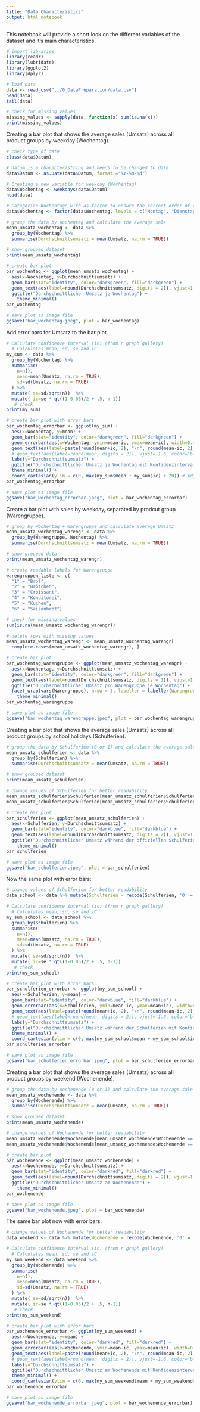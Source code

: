 ```yaml
---
title: "Data Characteristics"
output: html_notebook
---
```


This notebook will provide a short look on the different variables of the dataset and it's main characteristics.

```r
# import libraries
library(readr)
library(lubridate)
library(ggplot2)
library(dplyr)
```

```r
# load data
data <- read_csv("../0_DataPreparation/data.csv")
head(data)
tail(data)
```

```r
# check for missing values
missing_values <- sapply(data, function(x) sum(is.na(x)))
print(missing_values)
```

Creating a bar plot that shows the average sales (Umsatz) across all product groups by weekday (Wochentag).

```r
# check type of date
class(data$Datum)

# Datum is a character/string and needs to be changed to date
data$Datum <- as.Date(data$Datum, format ="%Y-%m-%d")

# Creating a new variable for weekday (Wochentag)
data$Wochentag <- weekdays(data$Datum)
head(data)

# Categorize Wochentage with as.factor to ensure the correct order of the days of the week
data$Wochentag <- factor(data$Wochentag, levels = c("Montag", "Dienstag", "Mittwoch", "Donnerstag", "Freitag", "Samstag", "Sonntag"))

# group the data by Wochentag and calculate the average sale
mean_umsatz_wochentag <- data %>%
  group_by(Wochentag) %>%
  summarise(Durchschnittsumsatz = mean(Umsatz, na.rm = TRUE))

# show grouped dataset
print(mean_umsatz_wochentag)

# create bar plot
bar_wochentag <- ggplot(mean_umsatz_wochentag) +
  aes(x=Wochentag, y=Durchschnittsumsatz) +
  geom_bar(stat="identity", color="darkgreen", fill="darkgreen") +
  geom_text(aes(label=round(Durchschnittsumsatz, digits = 2)), vjust=1.6, color="white", size=3.5)+
  ggtitle("Durchschnittlicher Umsatz je Wochentag") +
    theme_minimal()
bar_wochentag

# save plot as image file
ggsave("bar_wochentag.jpeg", plot = bar_wochentag)
```

Add error bars for Umsatz to the bar plot.

```r

# Calculate confidence interval (ic) (from r graph gallery)
  # Calculates mean, sd, se and iC
my_sum <- data %>%
  group_by(Wochentag) %>%
  summarise( 
    n=n(),
    mean=mean(Umsatz, na.rm = TRUE),
    sd=sd(Umsatz, na.rm = TRUE)
  ) %>%
  mutate( se=sd/sqrt(n))  %>%
  mutate( ic=se * qt((1-0.05)/2 + .5, n-1))
   # check
print(my_sum)

# create bar plot with error bars
bar_wochentag_errorbar <- ggplot(my_sum) +
  aes(x=Wochentag, y=mean) +
  geom_bar(stat="identity", color="darkgreen", fill="darkgreen") +
  geom_errorbar(aes(x=Wochentag, ymin=mean-ic, ymax=mean+ic), width=0.4, colour="orange", alpha=0.9,                   linewidth=1.5) +
  geom_text(aes(label=paste(round(mean+ic, 2), "\n", round(mean-ic, 2), sep = "")),                                position = position_dodge(0.7), vjust = -0.5, color="black", size=3.5) +
  # geom_text(aes(label=round(mean, digits = 2)), vjust=-1.6, color="black", size=3.5) +
  labs(y="Durchschnittsumsatz") +
  ggtitle("Durchschnittlicher Umsatz je Wochentag mit Konfidenzintervall") +
  theme_minimal() +
  coord_cartesian(ylim = c(0, max(my_sum$mean + my_sum$ic) + 20)) # Adjust plot height
bar_wochentag_errorbar

# save plot as image file
ggsave("bar_wochentag_errorbar.jpeg", plot = bar_wochentag_errorbar)
```

Create a bar plot with sales by weekday, separated by prodcut group (Warengruppe).

```r
# group by Wochentag + Warengruppe and calculate average Umsatz
mean_umsatz_wochentag_warengr <- data %>%
  group_by(Warengruppe, Wochentag) %>%
  summarise(Durchschnittsumsatz = mean(Umsatz, na.rm = TRUE))

# show grouped data
print(mean_umsatz_wochentag_warengr)

# create readable labels for Warengruppe
warengruppen_liste <- c(
  "1" = "Brot",
  "2" = "Brötchen",
  "3" = "Croissant",
  "4" = "Konditorei",
  "5" = "Kuchen",
  "6" = "Saisonbrot")

# check for missing values
sum(is.na(mean_umsatz_wochentag_warengr))

# delete rows with missing values
mean_umsatz_wochentag_warengr <- mean_umsatz_wochentag_warengr[
  complete.cases(mean_umsatz_wochentag_warengr), ]

# create bar plot
bar_wochentag_warengruppe <- ggplot(mean_umsatz_wochentag_warengr) +
  aes(x=Wochentag, y=Durchschnittsumsatz) +
  geom_bar(stat="identity", color="darkgreen", fill="darkgreen") +
  geom_text(aes(label=round(Durchschnittsumsatz, digits = 1)), vjust=1.2, color="white", size=2.5)+
  ggtitle("Durchschnittlicher Umsatz pro Warengruppe je Wochentag") +
  facet_wrap(vars(Warengruppe), nrow = 3, labeller = labeller(Warengruppe = warengruppen_liste)) +
    theme_minimal()
bar_wochentag_warengruppe

# save plot as image file
ggsave("bar_wochentag_warengruppe.jpeg", plot = bar_wochentag_warengruppe)
```

Creating a bar plot that shows the average sales (Umsatz) across all product groups by school holidays (Schulferien).

```r
# group the data by Schulferien (0 or 1) and calculate the average sale
mean_umsatz_schulferien <- data %>%
  group_by(Schulferien) %>%
  summarise(Durchschnittsumsatz = mean(Umsatz, na.rm = TRUE))

# show grouped dataset
print(mean_umsatz_schulferien)

# change values of Schulferien for better readability
mean_umsatz_schulferien$Schulferien[mean_umsatz_schulferien$Schulferien == 0] <- "Nein"
mean_umsatz_schulferien$Schulferien[mean_umsatz_schulferien$Schulferien == 1] <- "Ja"

# create bar plot
bar_schulferien <- ggplot(mean_umsatz_schulferien) +
  aes(x=Schulferien, y=Durchschnittsumsatz) +
  geom_bar(stat="identity", color="darkblue", fill="darkblue") +
  geom_text(aes(label=round(Durchschnittsumsatz, digits = 2)), vjust=1.6, color="white", size=4.5)+
  ggtitle("Durchschnittlicher Umsatz während der offiziellen Schulferien") +
    theme_minimal()
bar_schulferien

# save plot as image file
ggsave("bar_schulferien.jpeg", plot = bar_schulferien)
```

Now the same plot with error bars:

```r
# change values of Schulferien for better readability
data_school <- data %>% mutate(Schulferien = recode(Schulferien, '0' = 'Nein', '1' = 'Ja')) 

# Calculate confidence interval (ic) (from r graph gallery)
  # Calculates mean, sd, se and iC
my_sum_school <- data_school %>%
  group_by(Schulferien) %>%
  summarise( 
    n=n(),
    mean=mean(Umsatz, na.rm = TRUE),
    sd=sd(Umsatz, na.rm = TRUE)
  ) %>%
  mutate( se=sd/sqrt(n))  %>%
  mutate( ic=se * qt((1-0.05)/2 + .5, n-1))
   # check
print(my_sum_school)

# create bar plot with error bars
bar_schulferien_errorbar <- ggplot(my_sum_school) +
  aes(x=Schulferien, y=mean) +
  geom_bar(stat="identity", color="darkblue", fill="darkblue") +
  geom_errorbar(aes(x=Schulferien, ymin=mean-ic, ymax=mean+ic), width=0.4, colour="orange", alpha=0.9,                   linewidth=1.5) +
  geom_text(aes(label=paste(round(mean+ic, 2), "\n", round(mean-ic, 2), sep = "")),                                position = position_dodge(0.7), vjust = -0.5, color="black", size=3.5) +
  # geom_text(aes(label=round(mean, digits = 2)), vjust=-1.6, color="black", size=3.5) +
  labs(y="Durchschnittsumsatz") +
  ggtitle("Durchschnittlicher Umsatz während der Schulferien mit Konfidenzintervall") +
  theme_minimal() +
  coord_cartesian(ylim = c(0, max(my_sum_school$mean + my_sum_school$ic) + 20)) # Adjust plot height
bar_schulferien_errorbar

# save plot as image file
ggsave("bar_schulferien_errorbar.jpeg", plot = bar_schulferien_errorbar)
```


Creating a bar plot that shows the average sales (Umsatz) across all product groups by weekend (Wochenende).

```r
# group the data by Wochenende (0 or 1) and calculate the average sale
mean_umsatz_wochenende <- data %>%
  group_by(Wochenende) %>%
  summarise(Durchschnittsumsatz = mean(Umsatz, na.rm = TRUE))

# show grouped dataset
print(mean_umsatz_wochenende)

# change values of Wochenende for better readability
mean_umsatz_wochenende$Wochenende[mean_umsatz_wochenende$Wochenende == 0] <- "Nein"
mean_umsatz_wochenende$Wochenende[mean_umsatz_wochenende$Wochenende == 1] <- "Ja"

# create bar plot
bar_wochenende <- ggplot(mean_umsatz_wochenende) +
  aes(x=Wochenende, y=Durchschnittsumsatz) +
  geom_bar(stat="identity", color="darkred", fill="darkred") +
  geom_text(aes(label=round(Durchschnittsumsatz, digits = 2)), vjust=1.6, color="white", size=4.5)+
  ggtitle("Durchschnittlicher Umsatz am Wochenende") +
    theme_minimal()
bar_wochenende

# save plot as image file
ggsave("bar_wochenende.jpeg", plot = bar_wochenende)
```

The same bar plot now with error bars:

```r
# change values of Wochenende for better readability
data_weekend <- data %>% mutate(Wochenende = recode(Wochenende, '0' = 'Nein', '1' = 'Ja')) 

# Calculate confidence interval (ic) (from r graph gallery)
  # Calculates mean, sd, se and iC
my_sum_weekend <- data_weekend %>%
  group_by(Wochenende) %>%
  summarise( 
    n=n(),
    mean=mean(Umsatz, na.rm = TRUE),
    sd=sd(Umsatz, na.rm = TRUE)
  ) %>%
  mutate( se=sd/sqrt(n))  %>%
  mutate( ic=se * qt((1-0.05)/2 + .5, n-1))
   # check
print(my_sum_weekend)

# create bar plot with error bars
bar_wochenende_errorbar <- ggplot(my_sum_weekend) +
  aes(x=Wochenende, y=mean) +
  geom_bar(stat="identity", color="darkred", fill="darkred") +
  geom_errorbar(aes(x=Wochenende, ymin=mean-ic, ymax=mean+ic), width=0.4, colour="orange", alpha=0.9,                   linewidth=1.5) +
  geom_text(aes(label=paste(round(mean+ic, 2), "\n", round(mean-ic, 2), sep = "")),                                position = position_dodge(0.7), vjust = -0.5, color="black", size=3.5) +
  # geom_text(aes(label=round(mean, digits = 2)), vjust=-1.6, color="black", size=3.5) +
  labs(y="Durchschnittsumsatz") +
  ggtitle("Durchschnittlicher Umsatz am Wochenende mit Konfidenzintervall") +
  theme_minimal() +
  coord_cartesian(ylim = c(0, max(my_sum_weekend$mean + my_sum_weekend$ic) + 20)) # Adjust plot height
bar_wochenende_errorbar

# save plot as image file
ggsave("bar_wochenende_errorbar.jpeg", plot = bar_wochenende_errorbar)
```


